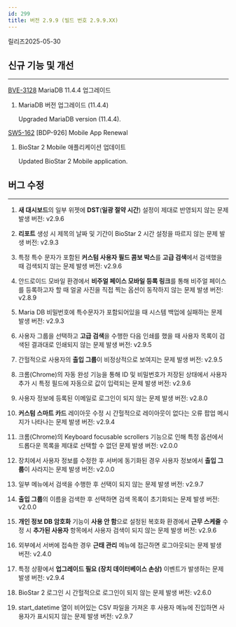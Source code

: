 ```yaml
---
id: 299
title: 버전 2.9.9 (빌드 번호 2.9.9.XX)
---
```


릴리즈<Separator/>2025-05-30


<DocumentA />

## 신규 기능 및 개선

---

[BVE-3128](http://bss-jira.suprema.co.kr:8880/browse/BVE-3128) MariaDB 11.4.4 업그레이드

1. MariaDB 버전 업그레이드 (11.4.4)

    Upgraded MariaDB version (11.4.4).

[SW5-162](https://jira.suprema.co.kr/browse/SW5-162) [BDP-926] Mobile App Renewal

1. BioStar 2 Mobile 애플리케이션 업데이트

    Updated BioStar 2 Mobile application.



## 버그 수정

---

<BugLists>

1. **새 대시보드**의 일부 위젯에 **DST**(**일광 절약 시간**) 설정이 제대로 반영되지 않는 문제 <Badge>발생 버전: v2.9.6</Badge>

1. **리포트** 생성 시 제목의 날짜 및 기간이 BioStar 2 시간 설정을 따르지 않는 문제 <Badge>발생 버전: v2.9.3</Badge>

1. 특정 특수 문자가 포함된 **커스텀 사용자 필드 콤보 박스**를 **고급 검색**에서 검색했을 때 검색되지 않는 문제 <Badge>발생 버전: v2.9.6</Badge>

1. 안드로이드 모바일 환경에서 **비주얼 페이스 모바일 등록 링크**를 통해 비주얼 페이스를 등록하고자 할 때 얼굴 사진을 직접 찍는 옵션이 동작하지 않는 문제 <Badge>발생 버전: v2.8.9</Badge>

1. Maria DB 비밀번호에 특수문자가 포함되어있을 때 시스템 백업에 실패하는 문제 <Badge>발생 버전: v2.9.3</Badge>

1. 사용자 그룹을 선택하고 **고급 검색**을 수행한 다음 인쇄를 했을 때 사용자 목록이 검색된 결과대로 인쇄되지 않는 문제 <Badge>발생 버전: v2.9.5</Badge>

1. 간헐적으로 사용자의 **출입 그룹**이 비정상적으로 보여지는 문제 <Badge>발생 버전: v2.9.5</Badge>

1. 크롬(Chrome)의 자동 완성 기능을 통해 ID 및 비밀번호가 저장된 상태에서 사용자 추가 시 특정 필드에 자동으로 값이 입력되는 문제 <Badge>발생 버전: v2.9.6</Badge>

1. 사용자 정보에 등록된 이메일로 로그인이 되지 않는 문제 <Badge>발생 버전: v2.8.0</Badge>

1. **커스텀 스마트 카드** 레이아웃 수정 시 간헐적으로 레이아웃이 없다는 오류 팝업 메시지가 나타나는 문제 <Badge>발생 버전: v2.9.4</Badge>

1. 크롬(Chrome)의 Keyboard focusable scrollers 기능으로 인해 특정 옵션에서 드롭다운 목록을 제대로 선택할 수 없던 문제 <Badge>발생 버전: v2.0.0</Badge>

1. 장치에서 사용자 정보를 수정한 후 서버에 동기화된 경우 사용자 정보에서 **출입 그룹**이 사라지는 문제 <Badge>발생 버전: v2.0.0</Badge>

1. 일부 메뉴에서 검색을 수행한 후 선택이 되지 않는 문제 <Badge>발생 버전: v2.9.7</Badge>

1. **출입 그룹**의 이름을 검색한 후 선택하면 검색 목록이 초기화되는 문제 <Badge>발생 버전: v2.0.0</Badge>

1. **개인 정보 DB 암호화** 기능이 **사용 안 함**으로 설정된 복호화 환경에서 **근무 스케줄** 수정 시 **추가된 사용자** 항목에서 사용자 검색이 되지 않는 문제 <Badge>발생 버전: v2.9.6</Badge>

1. 외부에서 서버에 접속한 경우 **근태 관리** 메뉴에 접근하면 로그아웃되는 문제 <Badge>발생 버전: v2.4.0</Badge>

1. 특정 상황에서 **업그레이드 필요 (장치 데이터베이스 손상)** 이벤트가 발생하는 문제 <Badge>발생 버전: v2.9.4</Badge>

1. BioStar 2 로그인 시 간헐적으로 로그인이 되지 않는 문제 <Badge>발생 버전: v2.6.0</Badge>

1. start_datetime 열이 비어있는 CSV 파일을 가져온 후 사용자 메뉴에 진입하면 사용자가 표시되지 않는 문제 <Badge>발생 버전: v2.9.7</Badge>

</BugLists>